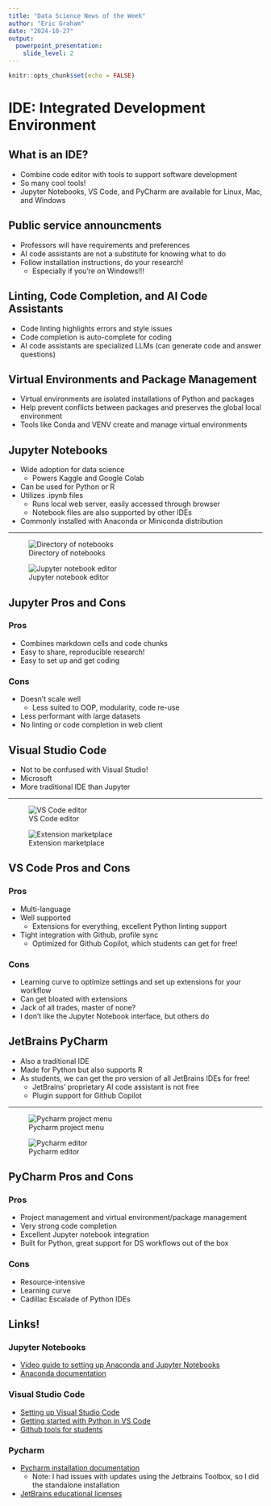 ```yaml
---
title: "Data Science News of the Week"
author: "Eric Graham"
date: "2024-10-27"
output: 
  powerpoint_presentation:
    slide_level: 2
---
```


```r
knitr::opts_chunk$set(echo = FALSE)
```

# IDE: Integrated Development Environment

## What is an IDE?

* Combine code editor with tools to support software development
* So many cool tools!
* Jupyter Notebooks, VS Code, and PyCharm are available for Linux, Mac, and Windows

## Public service announcments

* Professors will have requirements and preferences
* AI code assistants are not a substitute for knowing what to do
* Follow installation instructions, do your research! 
  * Especially if you're on Windows!!!

## Linting, Code Completion, and AI Code Assistants

* Code linting highlights errors and style issues
* Code completion is auto-complete for coding
* AI code assistants are specialized LLMs (can generate code and answer questions)

## Virtual Environments and Package Management

* Virtual environments are isolated installations of Python and packages
* Help prevent conflicts between packages and preserves the global local environment
* Tools like Conda and VENV create and manage virtual environments

## Jupyter Notebooks

* Wide adoption for data science
  * Powers Kaggle and Google Colab
* Can be used for Python or R
* Utilizes .ipynb files
  * Runs local web server, easily accessed through browser
  * Notebook files are also supported by other IDEs
* Commonly installed with Anaconda or Miniconda distribution

---

![Directory of notebooks](dsnow_01_01.png)

![Jupyter notebook editor](dsnow_01_02.png)

## Jupyter Pros and Cons

### Pros

* Combines markdown cells and code chunks
* Easy to share, reproducible research!
* Easy to set up and get coding

### Cons

* Doesn't scale well
  * Less suited to OOP, modularity, code re-use
* Less performant with large datasets
* No linting or code completion in web client

## Visual Studio Code

* Not to be confused with Visual Studio!
* Microsoft
* More traditional IDE than Jupyter

---

![VS Code editor](dsnow_02_01.png)

![Extension marketplace](dsnow_02_02.png)

## VS Code Pros and Cons

### Pros

* Multi-language
* Well supported
  * Extensions for everything, excellent Python linting support
* Tight integration with Github, profile sync
  * Optimized for Github Copilot, which students can get for free!

### Cons

* Learning curve to optimize settings and set up extensions for your workflow
* Can get bloated with extensions
* Jack of all trades, master of none?
* I don't like the Jupyter Notebook interface, but others do

## JetBrains PyCharm

* Also a traditional IDE
* Made for Python but also supports R
* As students, we can get the pro version of all JetBrains IDEs for free!
  * JetBrains' proprietary AI code assistant is not free
  * Plugin support for Github Copilot
  
---

![Pycharm project menu](dsnow_03.01.png)

![Pycharm editor](dsnow_03.02.png)

## PyCharm Pros and Cons

### Pros

* Project management and virtual environment/package management
* Very strong code completion
* Excellent Jupyter notebook integration
* Built for Python, great support for DS workflows out of the box

### Cons

* Resource-intensive
* Learning curve
* Cadillac Escalade of Python IDEs

## Links!

### Jupyter Notebooks

* [Video guide to setting up Anaconda and Jupyter Notebooks](https://www.youtube.com/watch?v=WUeBzT43JyY&t=12s)
* [Anaconda documentation](https://docs.anaconda.com/anaconda/install/)

### Visual Studio Code

* [Setting up Visual Studio Code](https://code.visualstudio.com/docs/setup/setup-overview)
* [Getting started with Python in VS Code](https://code.visualstudio.com/docs/python/python-tutorial)
* [Github tools for students](https://github.com/education/students)

### Pycharm

* [Pycharm installation documentation](https://www.jetbrains.com/help/pycharm/installation-guide.html#toolbox)
  * Note: I had issues with updates using the Jetbrains Toolbox, so I did the standalone installation
* [JetBrains educational licenses](https://www.jetbrains.com/community/education/#students)